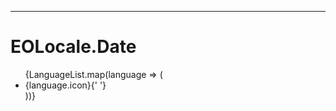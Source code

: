 

---

# EOLocale.Date

<Playground>
  <ul>
    {LanguageList.map(language => (
      <li key={language.id} lang={language.id}>
        {language.icon}{' '}
        <EOLocaleDate
          day="numeric"
          language={language.id}
          month="long"
          value={new Date()}
          weekday="long"
          year="numeric"
        />
      </li>
    ))}
  </ul>
</Playground>
